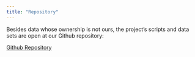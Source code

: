 ```yaml
---
title: "Repository"
---
```


Besides data whose ownership is not ours, the project's scripts and data sets are open at our Github repository:

[Github Repository](https://github.com/valeriavla/Miso_articles_detection)
